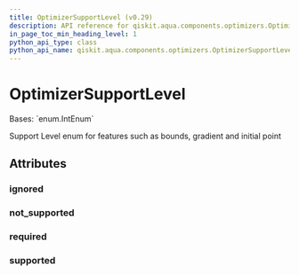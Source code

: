 ```yaml
---
title: OptimizerSupportLevel (v0.29)
description: API reference for qiskit.aqua.components.optimizers.OptimizerSupportLevel in qiskit v0.29
in_page_toc_min_heading_level: 1
python_api_type: class
python_api_name: qiskit.aqua.components.optimizers.OptimizerSupportLevel
---
```


# OptimizerSupportLevel

<Class id="qiskit.aqua.components.optimizers.OptimizerSupportLevel" isDedicatedPage={true} github="https://github.com/qiskit-community/qiskit-aqua/tree/stable/0.9/qiskit/aqua/components/optimizers/optimizer.py" signature="OptimizerSupportLevel(value)" modifiers="class">
  Bases: `enum.IntEnum`

  Support Level enum for features such as bounds, gradient and initial point

  ## Attributes

  ### ignored

  <Attribute id="qiskit.aqua.components.optimizers.OptimizerSupportLevel.ignored" attributeValue="1" />

  ### not\_supported

  <Attribute id="qiskit.aqua.components.optimizers.OptimizerSupportLevel.not_supported" attributeValue="0" />

  ### required

  <Attribute id="qiskit.aqua.components.optimizers.OptimizerSupportLevel.required" attributeValue="3" />

  ### supported

  <Attribute id="qiskit.aqua.components.optimizers.OptimizerSupportLevel.supported" attributeValue="2" />
</Class>

